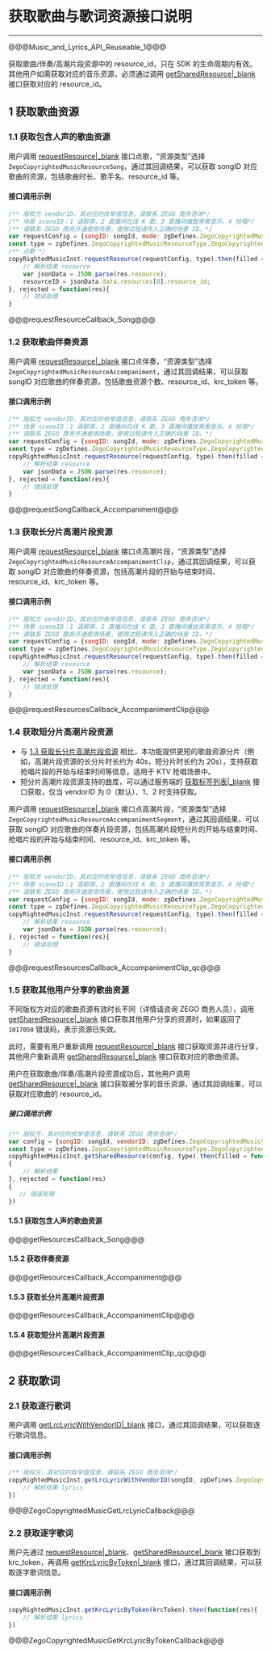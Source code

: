 # 获取歌曲与歌词资源接口说明

- - -
  
@@@Music_and_Lyrics_API_Reuseable_1@@@


<Warning title="Warning">

获取歌曲/伴奏/高潮片段资源中的 resource_id，只在 SDK 的生命周期内有效。其他用户如需获取对应的音乐资源，必须通过调用 [getSharedResource\|_blank](/article/api?doc=Express_Video_SDK_API~javascript_electron~class~ZegoCopyrightedMusic#get-music-by-token) 接口获取对应的 resource_id。
</Warning>

## 1 获取歌曲资源

### 1.1 获取包含人声的歌曲资源

用户调用 [requestResource\|_blank](/article/api?doc=Express_Video_SDK_API~javascript_electron~class~ZegoCopyrightedMusic#request-resource) 接口点歌，“资源类型”选择 `ZegoCopyrightedMusicResourceSong`，通过其回调结果，可以获取 songID 对应歌曲的资源，包括歌曲时长、歌手名、resource_id 等。


#### 接口调用示例

```js
/** 版权方 vendorID，其对应的枚举值信息，请联系 ZEGO 商务咨询*/
/** 场景 sceneID：1 语聊房、2 直播间在线 K 歌、3 直播间播放背景音乐、4 抢唱*/
/** 请联系 ZEGO 商务开通使用场景，使用过程请传入正确的场景 ID。*/
var requestConfig = {songID: songId, mode: zgDefines.ZegoCopyrightedMusicBillingMode.Count, vendorID: zgDefines.ZegoCopyrightedMusicVendorID.ZegoCopyrightedMusicVendorDefault, sceneID: 0}
const type = zgDefines.ZegoCopyrightedMusicResourceType.ZegoCopyrightedMusicResourceSong
/** 点歌 */
copyRightedMusicInst.requestResource(requestConfig, type).then(filled = function(res){
    // 解析结果 resource
    var jsonData = JSON.parse(res.resource);
    resourceID = jsonData.data.resources[0].resource_id;
}, rejected = function(res){
    // 错误处理
}
```

@@@requestResourceCallback_Song@@@


### 1.2 获取歌曲伴奏资源

用户调用 [requestResource\|_blank](/article/api?doc=Express_Video_SDK_API~javascript_electron~class~ZegoCopyrightedMusic#request-resource) 接口点伴奏，“资源类型”选择 `ZegoCopyrightedMusicResourceAccompaniment`，通过其回调结果，可以获取 songID 对应歌曲的伴奏资源，包括歌曲资源个数、resource_id、krc_token 等。

#### 接口调用示例

```js
/** 版权方 vendorID，其对应的枚举值信息，请联系 ZEGO 商务咨询*/
/** 场景 sceneID：1 语聊房、2 直播间在线 K 歌、3 直播间播放背景音乐、4 抢唱*/
/** 请联系 ZEGO 商务开通使用场景，使用过程请传入正确的场景 ID。*/
var requestConfig = {songID: songId, mode: zgDefines.ZegoCopyrightedMusicBillingMode.Count, vendorID: zgDefines.ZegoCopyrightedMusicVendorID.ZegoCopyrightedMusicVendorDefault, sceneID: 0}
const type = zgDefines.ZegoCopyrightedMusicResourceType.ZegoCopyrightedMusicResourceAccompaniment
copyRightedMusicInst.requestResource(requestConfig, type).then(filled = function(res){
    // 解析结果 resource
    var jsonData = JSON.parse(res.resource);
}, rejected = function(res){
    // 错误处理
}
```

@@@requestSongCallback_Accompaniment@@@

### 1.3 获取长分片高潮片段资源

用户调用 [requestResource\|_blank](/article/api?doc=Express_Video_SDK_API~javascript_electron~class~ZegoCopyrightedMusic#request-resource) 接口点高潮片段，“资源类型”选择 `ZegoCopyrightedMusicResourceAccompanimentClip`，通过其回调结果，可以获取 songID 对应歌曲的伴奏资源，包括高潮片段的开始与结束时间、resource_id、krc_token 等。

#### 接口调用示例

```js
/** 版权方 vendorID，其对应的枚举值信息，请联系 ZEGO 商务咨询*/
/** 场景 sceneID：1 语聊房、2 直播间在线 K 歌、3 直播间播放背景音乐、4 抢唱*/
/** 请联系 ZEGO 商务开通使用场景，使用过程请传入正确的场景 ID。*/
var requestConfig = {songID: songId, mode: zgDefines.ZegoCopyrightedMusicBillingMode.Count, vendorID: zgDefines.ZegoCopyrightedMusicVendorID.ZegoCopyrightedMusicVendorDefault, sceneID: 0}
const type = zgDefines.ZegoCopyrightedMusicResourceType.ZegoCopyrightedMusicResourceAccompanimentClip
copyRightedMusicInst.requestResource(requestConfig, type).then(filled = function(res){
    // 解析结果 resource
    var jsonData = JSON.parse(res.resource);
}, rejected = function(res){
    // 错误处理
}
```

@@@requestResourcesCallback_AccompanimentClip@@@


### 1.4 获取短分片高潮片段资源

<Warning title="Warning">

- 与 [1.3 获取长分片高潮片段资源](!Songs_resources_and_lyrics_interface_description#1_3) 相比，本功能提供更短的歌曲资源分片（例如，高潮片段资源的长分片时长约为 40s，短分片时长约为 20s），支持获取抢唱片段的开始与结束时间等信息，适用于 KTV 抢唱场景中。
- 短分片高潮片段资源支持的曲库，可以通过服务端的 [获取标签列表\|_blank](!KTV_Live_Chorus_Program_down-get_list_tags) 接口获取，仅当 vendorID 为 0（默认）、1、2 时支持获取。
</Warning>

用户调用 [requestResource\|_blank](/article/api?doc=Express_Video_SDK_API~javascript_electron~class~ZegoCopyrightedMusic#request-resource) 接口点高潮片段，“资源类型”选择 `ZegoCopyrightedMusicResourceAccompanimentSegment`，通过其回调结果，可以获取 songID 对应歌曲的伴奏片段资源，包括高潮片段短分片的开始与结束时间、抢唱片段的开始与结束时间、resource_id、krc_token 等。

#### 接口调用示例

```js
/** 版权方 vendorID，其对应的枚举值信息，请联系 ZEGO 商务咨询*/
/** 场景 sceneID：1 语聊房、2 直播间在线 K 歌、3 直播间播放背景音乐、4 抢唱*/
/** 请联系 ZEGO 商务开通使用场景，使用过程请传入正确的场景 ID。*/
var requestConfig = {songID: songId, mode: zgDefines.ZegoCopyrightedMusicBillingMode.Count, vendorID: zgDefines.ZegoCopyrightedMusicVendorID.ZegoCopyrightedMusicVendorDefault, sceneID: 0}
const type = zgDefines.ZegoCopyrightedMusicResourceType.ZegoCopyrightedMusicResourceAccompanimentSegment
copyRightedMusicInst.requestResource(requestConfig, type).then(filled = function(res){
    // 解析结果 resource
    var jsonData = JSON.parse(res.resource);
}, rejected = function(res){
    // 错误处理
}
```

@@@requestResourcesCallback_AccompanimentClip_qc@@@

### 1.5 获取其他用户分享的歌曲资源

<Warning title="Warning">

不同版权方对应的歌曲资源有效时长不同（详情请咨询 ZEGO 商务人员），调用 [getSharedResource\|_blank](/article/api?doc=Express_Video_SDK_API~javascript_electron~class~ZegoCopyrightedMusic#get-shared-resource) 接口获取其他用户分享的资源时，如果返回了 `1017050` 错误码，表示资源已失效。

此时，需要有用户重新调用 [requestResource\|_blank](/article/api?doc=Express_Video_SDK_API~javascript_electron~class~ZegoCopyrightedMusic#request-resource) 接口获取资源并进行分享，其他用户重新调用 [getSharedResource\|_blank](/article/api?doc=Express_Video_SDK_API~javascript_electron~class~ZegoCopyrightedMusic#get-shared-resource) 接口获取对应的歌曲资源。
</Warning>

用户在获取歌曲/伴奏/高潮片段资源成功后，其他用户调用 [getSharedResource\|_blank](/article/api?doc=Express_Video_SDK_API~javascript_electron~class~ZegoCopyrightedMusic#get-shared-resource) 接口获取被分享的音乐资源，通过其回调结果，可以获取对应歌曲的 resource_id。

##### 接口调用示例

```js
/** 版权方，其对应的枚举值信息，请联系 ZEGO 商务咨询*/
var config = {songID: songId, vendorID: zgDefines.ZegoCopyrightedMusicVendorID.ZegoCopyrightedMusicVendorDefault}
const type = zgDefines.ZegoCopyrightedMusicResourceType.ZegoCopyrightedMusicResourceSong
copyRightedMusicInst.getSharedResource(config, type).then(filled = function(res)
{
    // 解析结果
}, rejected = function(res)
{
   // 错误处理                 
})
```

#### 1.5.1 获取包含人声的歌曲资源

@@@getResourcesCallback_Song@@@

#### 1.5.2 获取伴奏资源

@@@getResourcesCallback_Accompaniment@@@

#### 1.5.3 获取长分片高潮片段资源

@@@getResourcesCallback_AccompanimentClip@@@

#### 1.5.4 获取短分片高潮片段资源

@@@getResourcesCallback_AccompanimentClip_qc@@@

## 2 获取歌词


### 2.1 获取逐行歌词

用户调用 [getLrcLyricWithVendorID\|_blank](/article/api?doc=Express_Video_SDK_API~javascript_electron~class~ZegoCopyrightedMusic#get-lrc-lyric-with-vendor-id) 接口，通过其回调结果，可以获取逐行歌词信息。


#### 接口调用示例

```js
/** 版权方，其对应的枚举值信息，请联系 ZEGO 商务咨询*/
copyRightedMusicInst.getLrcLyricWithVendorID(songID, zgDefines.ZegoCopyrightedMusicVendorID.ZegoCopyrightedMusicVendorDefault).then(function(res){
    // 解析结果 lyrics
})
```

@@@ZegoCopyrightedMusicGetLrcLyricCallback@@@


### 2.2 获取逐字歌词

用户先通过 [requestResource\|_blank](/article/api?doc=Express_Video_SDK_API~javascript_electron~class~ZegoCopyrightedMusic#request-resource)、[getSharedResource\|_blank](/article/api?doc=Express_Video_SDK_API~javascript_electron~class~ZegoCopyrightedMusic#get-shared-resource) 接口获取到 krc_token，再调用 [getKrcLyricByToken\|_blank](/article/api?doc=Express_Video_SDK_API~javascript_electron~class~ZegoCopyrightedMusic#get-krc-lyric-by-token) 接口，通过其回调结果，可以获取逐字歌词信息。


#### 接口调用示例

```js
copyRightedMusicInst.getKrcLyricByToken(krcToken).then(function(res){
    // 解析结果 lyrics
})
```

@@@ZegoCopyrightedMusicGetKrcLyricByTokenCallback@@@
